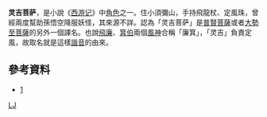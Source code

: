 {{Refimprove|time=2022-02-07}}
'''灵吉菩萨'''，是小說《[[西游记|西游记]]》中[[角色|角色]]之一。住小須彌山，手持飛龍杖、定風珠，曾經兩度幫助孫悟空降服妖怪，其來源不詳。{{誰|有人}}認為「灵吉菩萨」是[[普賢菩薩|普賢菩薩]]或者[[大勢至菩薩|大勢至菩薩]]的另外一個譯名。也{{誰|有人}}說[[飛廉|飛廉]]、[[箕伯|箕伯]]兩個[[風神|風神]]合稱「廉箕」，「灵吉」負責定風，故取名就是這樣[[諧音|諧音]]的由來。

==參考資料==
*[https://web.archive.org/web/20191104030559/https://m.sohu.com/n/481098380//%25E8%25A5%25BF%25E6%25B8%25B8%25E7%2581%25B5%25E5%2590%2589%25E8%258F%25A9%25E8%2590%25A8%25E6%2598%25AF%25E8%25B0%2581%25EF%25BC%259F%25E6%2598%25AF%25E5%259B%259B%25E5%25A4%25A7%25E8%258F%25A9%25E8%2590%25A8%25E4%25B9%258B%25E4%25B8%2580%25E7%259A%2584%25E5%25A4%25A7%25E5%258A%25BF%25E8%2587%25B3%25E8%258F%25A9%25E8%2590%25A8]

[[Category:西遊記角色|LJ]]
{{bio-stub}}